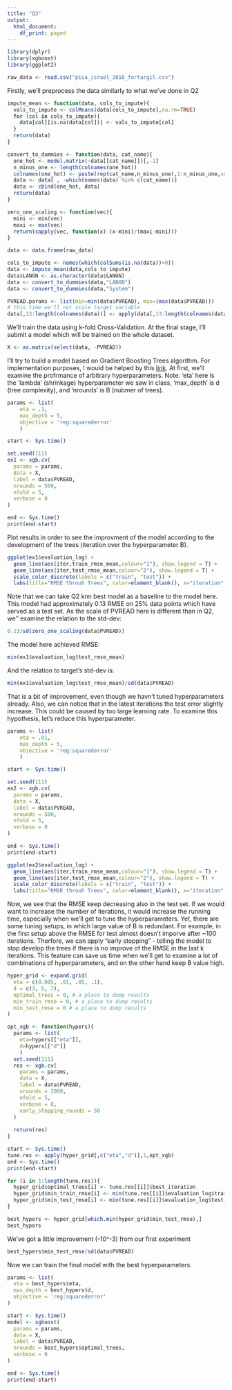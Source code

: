 ```yaml
---
title: "Q3"
output:
  html_document:
    df_print: paged
---
```


```r
library(dplyr)
library(xgboost)
library(ggplot2)
```

```r
raw_data <- read.csv("pisa_israel_2018_fortargil.csv")
```

Firstly, we'll preprocess the data similarly to what we've done in Q2
```r
impute_mean <- function(data, cols_to_impute){
  vals_to_impute <- colMeans(data[cols_to_impute],na.rm=TRUE)
  for (col in cols_to_impute){
    data[col][is.na(data[col])] <- vals_to_impute[col]
  }
  return(data)
}

convert_to_dummies <- function(data, cat_name){
  one_hot <- model.matrix(~data[[cat_name]])[,-1]
  n_minus_one <- length(colnames(one_hot))
  colnames(one_hot) <- paste(rep(cat_name,n_minus_one),1:n_minus_one,sep="")
  data <- data[ , -which(names(data) %in% c(cat_name))]
  data <- cbind(one_hot, data)
  return(data)
}

zero_one_scaling <- function(vec){
  mini <- min(vec)
  maxi <- max(vec)
  return(sapply(vec, function(x) (x-mini)/(maxi-mini)))
}
```

```r
data <- data.frame(raw_data)

cols_to_impute <- names(which(colSums(is.na(data))>0))
data <- impute_mean(data,cols_to_impute)
data$LANGN <- as.character(data$LANGN)
data <- convert_to_dummies(data,"LANGN")
data <- convert_to_dummies(data,"System")

PVREAD.params <- list(min=min(data$PVREAD), max=(max(data$PVREAD)))
# this time we'll not scale target variable
data[,13:length(colnames(data))] <- apply(data[,13:length(colnames(data))],2,zero_one_scaling)
```

We'll train the data using k-fold Cross-Validation. At the final stage, I'll submit a model which will be trained on the whole dataset.
```r
X <- as.matrix(select(data, -PVREAD))
```

I'll try to build a model based on Gradient Boosting Trees algorithm. For implementation purposes, I would be helped by this [link](http://uc-r.github.io/gbm_regression).
At first, we'll examine the profrmance of arbitrary hyperparameters. Note: 'eta' here is the 'lambda' (shrinkage) hyperparameter we saw in class, 'max_depth' is d (tree complexity), and 'nrounds' is B (nubmer of trees).
```r
params <- list(
    eta = .1,
    max_depth = 5,
    objective = 'reg:squarederror'
    )
```

```r
start <- Sys.time()

set.seed(111)
ex1 <- xgb.cv(
  params = params,
  data = X,
  label = data$PVREAD,
  nrounds = 500,
  nfold = 5,
  verbose = 0
)

end <- Sys.time()
print(end-start)
```

Plot results in order to see the improvment of the model according to the development of the trees (iteration over the hyperparameter B).
```r
ggplot(ex1$evaluation_log) +
  geom_line(aes(iter,train_rmse_mean,colour="1"), show.legend = T) +
  geom_line(aes(iter,test_rmse_mean,colour="2"), show.legend = T) + 
  scale_color_discrete(labels = c("train", "test")) +
  labs(title="RMSE throuh Trees", color=element_blank(), x="iteration", y="RMSE")
```

Note that we can take Q2 knn best model as a baseline to the model here. This model had approximately 0.13 RMSE on 25% data points which have served as a test set. As the scale of PVREAD here is different than in Q2, we'' examine the relation to the std-dev:
```r
0.13/sd(zero_one_scaling(data$PVREAD))
```

The model here achieved RMSE:
```r
min(ex1$evaluation_log$test_rmse_mean)
```

And the relation to target's std-dev is:
```r
min(ex1$evaluation_log$test_rmse_mean)/sd(data$PVREAD)
```

That is a bit of improvement, even though we havn't tuned hyperparameters already. Also, we can notice that in the latest iterations the test error slightly increase. This could be caused by too large learning rate. To examine this hypothesis, let's reduce this hyperparameter.

```r
params <- list(
    eta = .01,
    max_depth = 5,
    objective = 'reg:squarederror'
    )

start <- Sys.time()

set.seed(111)
ex2 <- xgb.cv(
  params = params,
  data = X,
  label = data$PVREAD,
  nrounds = 500,
  nfold = 5,
  verbose = 0
)

end <- Sys.time()
print(end-start)
```

```r
ggplot(ex2$evaluation_log) +
  geom_line(aes(iter,train_rmse_mean,colour="1"), show.legend = T) +
  geom_line(aes(iter,test_rmse_mean,colour="2"), show.legend = T) + 
  scale_color_discrete(labels = c("train", "test")) +
  labs(title="RMSE throuh Trees", color=element_blank(), x="iteration", y="RMSE")
```

Now, we see that the RMSE keep decreasing also in the test set. If we would want to increase the number of iterations, it would increase the running time, especially when we'll get to tune the hyperparameters. Yet, there are some tuning setups, in which large value of B is redundant. For example, in the first setup above the RMSE for test almost doesn't imporve after ~100 iterations. Therfore, we can apply "early stopping" - telling the model to stop develop the trees if there is no improve of the RMSE in the last k iterations. This feature can save us time when we'll get to examine a lot of combinations of hyperparameters, and on the other hand keep B value high.
```r
hyper_grid <- expand.grid(
  eta = c(0.005, .01, .05, .1),
  d = c(3, 5, 7),
  optimal_trees = 0, # a place to dump results               
  min_train_rmse = 0, # a place to dump results
  min_test_rmse = 0 # a place to dump results
)

opt_xgb <- function(hypers){
  params <- list(
    eta=hypers[["eta"]],
    d=hypers[["d"]]
    )
  set.seed(111)
  res <- xgb.cv(
    params = params,
    data = X,
    label = data$PVREAD,
    nrounds = 2000,
    nfold = 5,
    verbose = 0,
    early_stopping_rounds = 50
  )
  
  return(res)
}

start <- Sys.time()
tune.res <- apply(hyper_grid[,c("eta","d")],1,opt_xgb)
end <- Sys.time()
print(end-start)

for (i in 1:length(tune.res)){
  hyper_grid$optimal_trees[i] <- tune.res[[i]]$best_iteration
  hyper_grid$min_train_rmse[i] <- min(tune.res[[i]]$evaluation_log$train_rmse_mean)
  hyper_grid$min_test_rmse[i] <- min(tune.res[[i]]$evaluation_log$test_rmse_mean)
}
```
 
```r
best_hypers <- hyper_grid[which.min(hyper_grid$min_test_rmse),]
best_hypers
```

We've got a little improvement (-10^-3) from our first experiment
```r
best_hypers$min_test_rmse/sd(data$PVREAD)
```

Now we can train the final model with the best hyperparameters.
```r
params <- list(
  eta = best_hypers$eta,
  max_depth = best_hypers$d,
  objective = 'reg:squarederror'
)

start <- Sys.time()
model <- xgboost(
  params = params,
  data = X,
  label = data$PVREAD,
  nrounds = best_hypers$optimal_trees,
  verbose = 0
)

end <- Sys.time()
print(end-start)
```